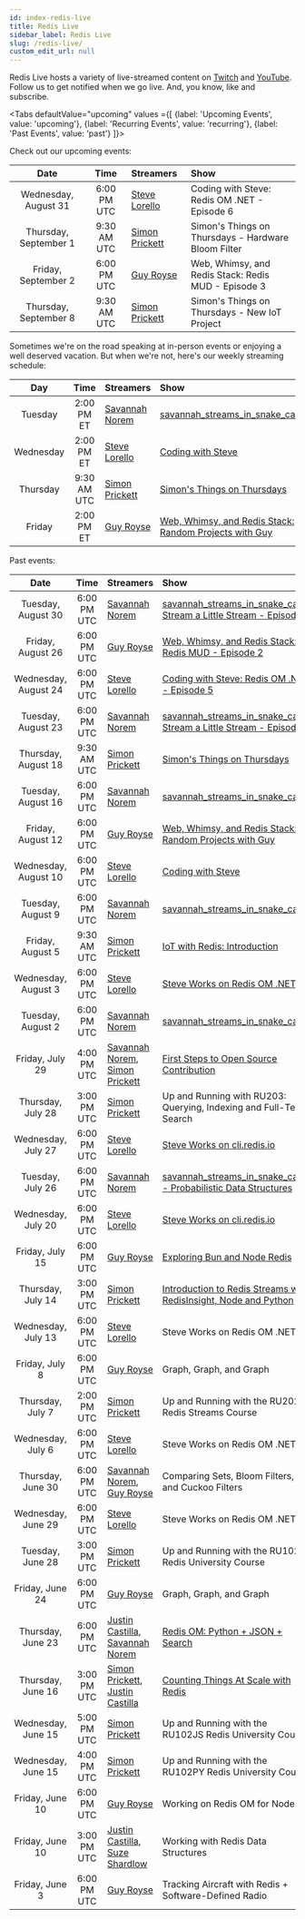 ```yaml
---
id: index-redis-live
title: Redis Live
sidebar_label: Redis Live
slug: /redis-live/
custom_edit_url: null
---
```


Redis Live hosts a variety of live-streamed content on [Twitch][twitch] and [YouTube][yt]. Follow us to get notified when we go live. And, you know, like and subscribe.

<Tabs
   defaultValue="upcoming"
   values ={[
    {label: 'Upcoming Events', value:  'upcoming'},
    {label: 'Recurring Events', value: 'recurring'},
    {label: 'Past Events', value: 'past'}
   ]}>

  <TabItem value="upcoming">

Check out our upcoming events:

|        Date           |    Time     | Streamers                 | Show                                                               |
| :-------------------: | :---------: | :------------------------ | :----------------------------------------------------------------- |
| Wednesday, August 31  | 6:00 PM UTC | [Steve Lorello][steve]    | Coding with Steve: Redis OM .NET - Episode 6                       |
| Thursday, September 1 | 9:30 AM UTC | [Simon Prickett][simon]   | Simon's Things on Thursdays - Hardware Bloom Filter                |
| Friday, September 2   | 6:00 PM UTC | [Guy Royse][guy]          | Web, Whimsy, and Redis Stack: Redis MUD - Episode 3                |
| Thursday, September 8 | 9:30 AM UTC | [Simon Prickett][simon]   | Simon's Things on Thursdays - New IoT Project                      |

  </TabItem>
  <TabItem value="recurring">

Sometimes we're on the road speaking at in-person events or enjoying a well deserved vacation. But when we're not, here's our weekly streaming schedule:

|    Day    |    Time     | Streamers                | Show                                                             |
| :-------: | :---------: | :----------------------- | :--------------------------------------------------------------- |
| Tuesday   | 2:00 PM ET  | [Savannah Norem][norem]  | [savannah_streams_in_snake_case][twitch]                         |
| Wednesday | 2:00 PM ET  | [Steve Lorello][steve]   | [Coding with Steve][twitch]                                      |
| Thursday  | 9:30 AM UTC | [Simon Prickett][simon]  | [Simon's Things on Thursdays][twitch]                            |
| Friday    | 2:00 PM ET  | [Guy Royse][guy]         | [Web, Whimsy, and Redis Stack: Random Projects with Guy][twitch] |

  </TabItem>
  <TabItem value="past">

Past events:

|        Date          |    Time     | Streamers                                             | Show                                                                     |
| :------------------: | :---------: | :---------------------------------------------------- | :----------------------------------------------------------------------- |
| Tuesday, August 30   | 6:00 PM UTC | [Savannah Norem][norem]                               | [savannah_streams_in_snake_case: Stream a Little Stream - Episode 2][20] |
| Friday, August 26    | 6:00 PM UTC | [Guy Royse][guy]                                      | [Web, Whimsy, and Redis Stack: Redis MUD - Episode 2][19]                |
| Wednesday, August 24 | 6:00 PM UTC | [Steve Lorello][steve]                                | [Coding with Steve: Redis OM .NET - Episode 5][18]                       |
| Tuesday, August 23   | 6:00 PM UTC | [Savannah Norem][norem]                               | [savannah_streams_in_snake_case: Stream a Little Stream - Episode 1][17] |
| Thursday, August 18  | 9:30 AM UTC | [Simon Prickett][simon]                               | [Simon's Things on Thursdays][16]                                        |
| Tuesday, August 16   | 6:00 PM UTC | [Savannah Norem][norem]                               | [savannah_streams_in_snake_case][15]                                     |
| Friday, August 12    | 6:00 PM UTC | [Guy Royse][guy]                                      | [Web, Whimsy, and Redis Stack: Random Projects with Guy][14]             |
| Wednesday, August 10 | 6:00 PM UTC | [Steve Lorello][steve]                                | [Coding with Steve][13]                                                  |
| Tuesday, August 9    | 6:00 PM UTC | [Savannah Norem][norem]                               | [savannah_streams_in_snake_case][12]                                     |
| Friday, August 5     | 9:30 AM UTC | [Simon Prickett][simon]                               | [IoT with Redis: Introduction][11]                                       |
| Wednesday, August 3  | 6:00 PM UTC | [Steve Lorello][steve]                                | [Steve Works on Redis OM .NET][10]                                       |
| Tuesday, August 2    | 6:00 PM UTC | [Savannah Norem][norem]                               | [savannah_streams_in_snake_case][9]                                      |
| Friday, July 29      | 4:00 PM UTC | [Savannah Norem][norem], [Simon Prickett][simon]      | [First Steps to Open Source Contribution][8]                             |
| Thursday, July 28    | 3:00 PM UTC | [Simon Prickett][simon]                               | Up and Running with RU203: Querying, Indexing and Full-Text Search       |
| Wednesday, July 27   | 6:00 PM UTC | [Steve Lorello][steve]                                | [Steve Works on cli.redis.io][7]                                         |
| Tuesday, July 26     | 6:00 PM UTC | [Savannah Norem][norem]                               | [savannah_streams_in_snake_case - Probabilistic Data Structures][6]      |
| Wednesday, July 20   | 6:00 PM UTC | [Steve Lorello][steve]                                | [Steve Works on cli.redis.io][4]                                         |
| Friday, July 15      | 6:00 PM UTC | [Guy Royse][guy]                                      | [Exploring Bun and Node Redis][3]                                        |
| Thursday, July 14    | 3:00 PM UTC | [Simon Prickett][simon]                               | [Introduction to Redis Streams with RedisInsight, Node and Python][5]    |
| Wednesday, July 13   | 6:00 PM UTC | [Steve Lorello][steve]                                | Steve Works on Redis OM .NET                                             |
| Friday, July 8       | 6:00 PM UTC | [Guy Royse][guy]                                      | Graph, Graph, and Graph                                                  |
| Thursday, July 7     | 2:00 PM UTC | [Simon Prickett][simon]                               | Up and Running with the RU202 Redis Streams Course                       |
| Wednesday, July 6    | 6:00 PM UTC | [Steve Lorello][steve]                                | Steve Works on Redis OM .NET                                             |
| Thursday, June 30    | 6:00 PM UTC | [Savannah Norem][norem], [Guy Royse][guy]             | Comparing Sets, Bloom Filters, and Cuckoo Filters                        |
| Wednesday, June 29   | 6:00 PM UTC | [Steve Lorello][steve]                                | Steve Works on Redis OM .NET!                                            |
| Tuesday, June 28     | 3:00 PM UTC | [Simon Prickett][simon]                               | Up and Running with the RU102J Redis University Course                   |
| Friday, June 24      | 6:00 PM UTC | [Guy Royse][guy]                                      | Graph, Graph, and Graph                                                  |
| Thursday, June 23    | 6:00 PM UTC | [Justin Castilla][justin], [Savannah Norem][norem]    | [Redis OM: Python + JSON + Search][2]                                    |
| Thursday, June 16    | 3:00 PM UTC | [Simon Prickett][simon], [Justin Castilla][justin]    | [Counting Things At Scale with Redis][1]                                 |
| Wednesday, June 15   | 5:00 PM UTC | [Simon Prickett][simon]                               | Up and Running with the RU102JS Redis University Course                  |
| Wednesday, June 15   | 4:00 PM UTC | [Simon Prickett][simon]                               | Up and Running with the RU102PY Redis University Course                  |
| Friday, June 10      | 6:00 PM UTC | [Guy Royse][guy]                                      | Working on Redis OM for Node.js                                          |
| Friday, June 10      | 3:00 PM UTC | [Justin Castilla][justin], [Suze Shardlow][suze]      | Working with Redis Data Structures                                       |
| Friday, June 3       | 6:00 PM UTC | [Guy Royse][guy]                                      | Tracking Aircraft with Redis + Software-Defined Radio                    |

  </TabItem>
</Tabs>

<!-- Links to streamers -->
[bsb]: https://twitter.com/bsbodden
[guy]: https://twitter.com/guyroyse
[justin]: https://twitter.com/JustCastilla
[norem]: https://twitter.com/sav_norem
[simon]: https://simonprickett.dev
[steve]: https://twitter.com/slorello
[suze]: https://twitter.com/SuzeShardlow

<!-- Links to platforms -->
[twitch]: https://twitch.tv/redisinc
[yt]: https://www.youtube.com/redisinc

<!-- Links to specific videos -->
[20]: https://www.youtube.com/watch?v=7yTGbTaoWnA
[19]: https://www.youtube.com/watch?v=9br25zr9jv0
[18]: https://www.youtube.com/watch?v=922nnTcThLA
[17]: https://www.youtube.com/watch?v=QDfGI6jpwqA
[16]: https://www.youtube.com/watch?v=uyjAFP73ttI
[15]: https://www.youtube.com/watch?v=cFnBfsbyhvU
[14]: https://www.youtube.com/watch?v=FfD2nmCrocI
[13]: https://www.youtube.com/watch?v=eSnmtf3zcNc
[12]: https://www.youtube.com/watch?v=w1S-ZuCJc2Y
[11]: https://www.youtube.com/watch?v=1F2nmm2jBjA
[10]: https://www.youtube.com/watch?v=_HyV2OkMUCw
[9]: https://www.youtube.com/watch?v=y5VXze8xtEA
[8]: https://www.youtube.com/watch?v=SnKeNYJ_qsQ
[7]: https://www.youtube.com/watch?v=68FDI5GlMIU
[6]: https://www.youtube.com/watch?v=_TGJSXZvLT8
[5]: https://www.youtube.com/watch?v=q2UOkQmIo9Q
[4]: https://www.youtube.com/watch?v=LV2Ax0Y8Kxk
[3]: https://www.youtube.com/watch?v=aWJ9mfmHqfw
[2]: https://www.youtube.com/watch?v=ZP2j7bmWfmU
[1]: https://www.youtube.com/watch?v=FAJXq5Qqc0Y
